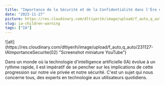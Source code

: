 ```yaml
---
title: "Importance de la Sécurité et de la Confidentialité dans l'Ère de l'Intelligence Artificielle"
date: "2023-11-27"
picture: https://res.cloudinary.com/dltiyerih/image/upload/f_auto,q_auto/231127-IAImportanceSecurite
slug: ia-children-warning
tags: ["IA"]
---
```


<Link href='https://youtu.be/xkDtKHjuti4' target='_blank' className="flex items-center justify-center">
![alt](https://res.cloudinary.com/dltiyerih/image/upload/f_auto,q_auto/231127-IAImportanceSecurite(02) "Screenshot miniature YouTube")

</Link>

<p>
  Dans un monde où la technologie d'intelligence artificielle (IA) évolue à un
  rythme rapide, il est impératif de se pencher sur les implications de cette
  progression sur notre vie privée et notre sécurité. C'est un sujet qui nous
  concerne tous, des experts en technologie aux utilisateurs quotidiens.
</p>
